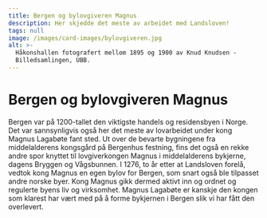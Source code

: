 ```yaml
---
title: Bergen og bylovgiveren Magnus
description: Her skjedde det meste av arbeidet med Landsloven!
tags: null
image: /images/card-images/bylovgiveren.jpg
alt: >-
  Håkonshallen fotografert mellom 1895 og 1900 av Knud Knudsen -
  Billedsamlingen, UBB.
---
```



# Bergen og bylovgiveren Magnus

<Container stil="initial side">
    Bergen var på 1200-tallet den viktigste handels og residensbyen i Norge. Det var sannsynligvis også her det meste av lovarbeidet under kong Magnus Lagabøte fant sted. Ut over de bevarte bygningene fra middelalderens kongsgård på Bergenhus festning, fins det også en rekke andre spor knyttet til lovgiverkongen Magnus i middelalderens bykjerne, dagens Bryggen og Vågsbunnen. I 1276, to år etter at Landsloven forelå, vedtok kong Magnus en egen bylov for Bergen, som snart også ble tilpasset andre norske byer. Kong Magnus gikk dermed aktivt inn og ordnet og regulerte byens liv og virksomhet. Magnus Lagabøte er kanskje den kongen som klarest har vært med på å forme bykjernen i Bergen slik vi har fått den overlevert.
</Container>

<Figure
    image="/images/introduksjon/kart over kirker og klostre.jpg"
    title="Kart over kirker og kloster i Bergen i Magnus Lagabøtes tid. Illustrasjon: Tine Erika Fuglseth og Alf Tore Hommedal (Hommedal 2024). Videreutvikling av Herteig et al 1976; Lidén & Magerøy 1980 og Ersland 2011."
    alt="Kart over kirker og kloster i Bergen i Magnus Lagabøtes tid."
>
</Figure>
